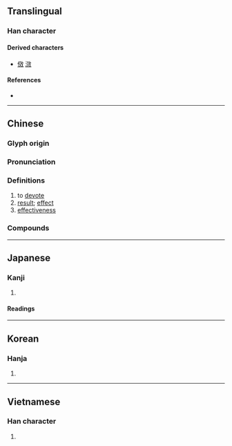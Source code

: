 {{also|効|傚}}
{{character info/new}}
==Translingual==

===Han character===
{{Han char|rn=66|rad=攴|as=06|sn=10|four=08440|canj=YKOK|ids=⿰交攵}}

====Derived characters====
* [[傚]] [[滧]] 

====References====
* {{Han ref|kx=0470.210|dkj=13186|dj=0820.260|hdz=21457.110|uh=6548|ud=25928|bh=AEC4|bd=44740}}

----

==Chinese==
{{zh-forms}}

===Glyph origin===
{{Han etym}}

===Pronunciation===
{{zh-pron
|m=xiào
|m-s=
|c=haau6
|c-t=
|g=
|h=pfs=háu
|j=
|mb=hāu
|md=hâu
|mn=hāu
|mn-t=hao7
|w=
|x=
|mc=y
|oc=y
|cat=v
}}

===Definitions===
{{zh-hanzi}}

# to [[devote]]
# [[result]]; [[effect]]
# [[effectiveness]]

===Compounds===
{{zh-der|效法|效仿|效果|效勞|效力|效率|效命|效能|效死|效驗|效益|效應|效應器|效用|效尤|效忠|倣效|實效|奏效|慕效|仿效|後效|功效如神|卓有成效|工效|以儆效尤|反效果|失效|大蒜效應|上行下效|報效|壓電效應|光電效應|不效|功效|以觀後效|模效|當選無效|效顰|有效|東家效顰|消滅時效|殊效|成效|有效期|有效距離|溫室效應|明效大驗|百治百效|有效數字|效顰學步|東施效顰|投效|有效射程|有效電阻|療效|時效|月暈效應|特殊效果|機械效率|效誠|砭石無效|特效|熱島效應|收效|效果不彰|生效|特效藥|神效|直效行銷|無效|績效不彰|速效肥料|藥石罔效|藥效|驅蟲效率|競相效尤|能源效益|行之有效|立效|累彰勛效|績效|績效斐然|行政效率|立功自效|群起效尤|音響效果|音效卡|靈效|遲效肥料|臨危效命|週末效應|醜女效顰|邊際效用|起而效尤|見效|音效}}

----

==Japanese==
{{ja-kanji forms|効|效}}

===Kanji===
{{ja-kanji|grade=|rs=攴06|shin=効}}

# {{rfdef|ja|sort=攴06}}

====Readings====
{{ja-readings
|goon=ぎょう
|kanon=こう
|kun=き-く, なら-う, いた-す
}}

----

==Korean==

===Hanja===
{{ko-hanja|hangeul=효|eumhun=|rv=hyo|mr=hyo|y=hyo}}

# {{rfdef|ko|sort=攴06}}

----

==Vietnamese==

===Han character===
{{vi-hantu|hiệu|rs=攴06}}

# {{rfdef|vi}}